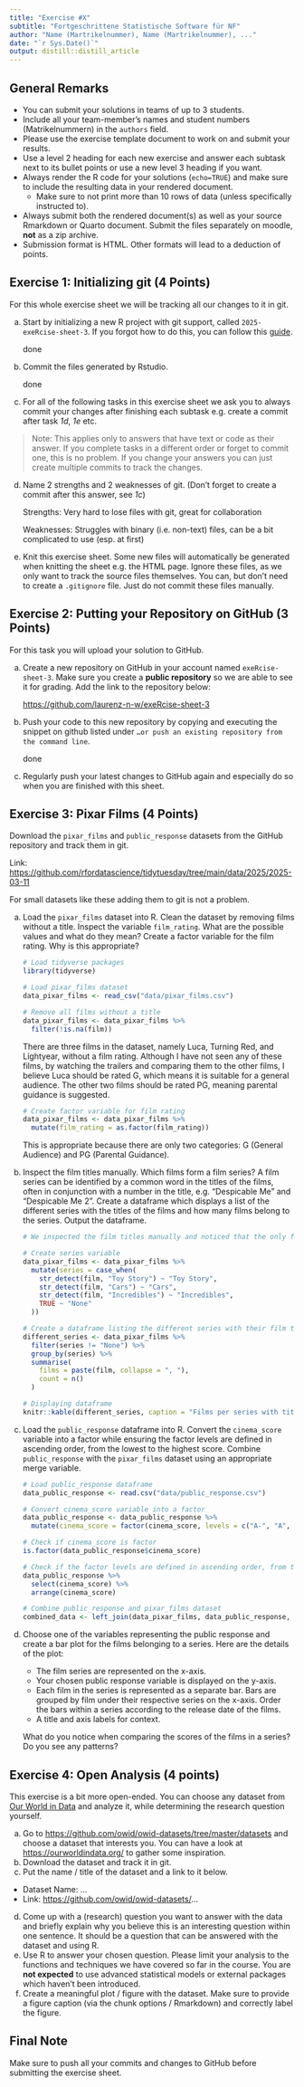 ```yaml
---
title: "Exercise #X"
subtitle: "Fortgeschrittene Statistische Software für NF"
author: "Name (Martrikelnummer), Name (Martrikelnummer), ..."
date: "`r Sys.Date()`"
output: distill::distill_article
---
```


## General Remarks

-   You can submit your solutions in teams of up to 3 students.
-   Include all your team-member's names and student numbers (Matrikelnummern) in the `authors` field.
-   Please use the exercise template document to work on and submit your results.
-   Use a level 2 heading for each new exercise and answer each subtask next to its bullet points or use a new level 3 heading if you want.
-   Always render the R code for your solutions (`echo=TRUE`) and make sure to include the resulting data in your rendered document.
    -   Make sure to not print more than 10 rows of data (unless specifically instructed to).
-   Always submit both the rendered document(s) as well as your source Rmarkdown or Quarto document. Submit the files separately on moodle, **not** as a zip archive.
-   Submission format is HTML. Other formats will lead to a deduction of points.

## Exercise 1: Initializing git (4 Points)

For this whole exercise sheet we will be tracking all our changes to it in git.

a)  Start by initializing a new R project with git support, called `2025-exeRcise-sheet-3`. If you forgot how to do this, you can follow this [guide](https://malikaihle.github.io/Introduction-RStudio-Git-GitHub/rstudio_project.html).

    done

b)  Commit the files generated by Rstudio.

    done

c)  For all of the following tasks in this exercise sheet we ask you to always commit your changes after finishing each subtask e.g. create a commit after task *1d*, *1e* etc.

> Note: This applies only to answers that have text or code as their answer. If you complete tasks in a different order or forget to commit one, this is no problem. If you change your answers you can just create multiple commits to track the changes.

d)  Name 2 strengths and 2 weaknesses of git. (Don't forget to create a commit after this answer, see *1c*)

    Strengths: Very hard to lose files with git, great for collaboration

    Weaknesses: Struggles with binary (i.e. non-text) files, can be a bit complicated to use (esp. at first)

e)  Knit this exercise sheet. Some new files will automatically be generated when knitting the sheet e.g. the HTML page. Ignore these files, as we only want to track the source files themselves. You can, but don't need to create a `.gitignore` file. Just do not commit these files manually.

## Exercise 2: Putting your Repository on GitHub (3 Points)

For this task you will upload your solution to GitHub.

a)  Create a new repository on GitHub in your account named `exeRcise-sheet-3`. Make sure you create a **public repository** so we are able to see it for grading. Add the link to the repository below:

    <https://github.com/laurenz-n-w/exeRcise-sheet-3>

b)  Push your code to this new repository by copying and executing the snippet on github listed under `…or push an existing repository from the command line`.

    done

c)  Regularly push your latest changes to GitHub again and especially do so when you are finished with this sheet.

## Exercise 3: Pixar Films (4 Points)

Download the `pixar_films` and `public_response` datasets from the GitHub repository and track them in git.

Link: <https://github.com/rfordatascience/tidytuesday/tree/main/data/2025/2025-03-11>

For small datasets like these adding them to git is not a problem.

a)  Load the `pixar_films` dataset into R. Clean the dataset by removing films without a title. Inspect the variable `film_rating`. What are the possible values and what do they mean? Create a factor variable for the film rating. Why is this appropriate?

    ```r
    # Load tidyverse packages
    library(tidyverse)

    # Load pixar_films dataset
    data_pixar_films <- read_csv("data/pixar_films.csv")

    # Remove all films without a title
    data_pixar_films <- data_pixar_films %>% 
      filter(!is.na(film))
    ```

    There are three films in the dataset, namely Luca, Turning Red, and Lightyear, without a film rating. Although I have not seen any of these films, by watching the trailers and comparing them to the other films, I believe Luca should be rated G, which means it is suitable for a general audience. The other two films should be rated PG, meaning parental guidance is suggested.

    ```r
    # Create factor variable for film rating
    data_pixar_films <- data_pixar_films %>% 
      mutate(film_rating = as.factor(film_rating))
    ```

    This is appropriate because there are only two categories: G (General Audience) and PG (Parental Guidance).

b)  Inspect the film titles manually. Which films form a film series? A film series can be identified by a common word in the titles of the films, often in conjunction with a number in the title, e.g. "Despicable Me" and "Despicable Me 2". Create a dataframe which displays a list of the different series with the titles of the films and how many films belong to the series. Output the dataframe.

    ```r
    # We inspected the film titles manually and noticed that the only film series are Toy Story, Cars and Incredibles

    # Create series variable
    data_pixar_films <- data_pixar_films %>%
      mutate(series = case_when(
        str_detect(film, "Toy Story") ~ "Toy Story",
        str_detect(film, "Cars") ~ "Cars",
        str_detect(film, "Incredibles") ~ "Incredibles",
        TRUE ~ "None"
      ))

    # Create a dataframe listing the different series with their film titles and the count of films in each series
    different_series <- data_pixar_films %>%
      filter(series != "None") %>% 
      group_by(series) %>%
      summarise(
        films = paste(film, collapse = ", "),
        count = n()
      )

    # Displaying dataframe
    knitr::kable(different_series, caption = "Films per series with titles")
    ```

c)  Load the `public_response` dataframe into R. Convert the `cinema_score` variable into a factor while ensuring the factor levels are defined in ascending order, from the lowest to the highest score. Combine `public_response` with the `pixar_films` dataset using an appropriate merge variable.

    ```r
    # Load public_response dataframe
    data_public_response <- read.csv("data/public_response.csv")

    # Convert cinema_score variable into a factor
    data_public_response <- data_public_response %>% 
      mutate(cinema_score = factor(cinema_score, levels = c("A-", "A", "A+"), ordered = TRUE))

    # Check if cinema_score is factor
    is.factor(data_public_response$cinema_score)

    # Check if the factor levels are defined in ascending order, from the lowest to the highest score
    data_public_response %>% 
      select(cinema_score) %>% 
      arrange(cinema_score)

    # Combine public_response and pixar_films dataset
    combined_data <- left_join(data_pixar_films, data_public_response, by = "film")
    ```

d)  Choose one of the variables representing the public response and create a bar plot for the films belonging to a series. Here are the details of the plot:

    -   The film series are represented on the x-axis.
    -   Your chosen public response variable is displayed on the y-axis.
    -   Each film in the series is represented as a separate bar. Bars are grouped by film under their respective series on the x-axis. Order the bars within a series according to the release date of the films.
    -   A title and axis labels for context.

    What do you notice when comparing the scores of the films in a series? Do you see any patterns?

## Exercise 4: Open Analysis (4 points)

This exercise is a bit more open-ended. You can choose any dataset from [Our World in Data](https://ourworldindata.org/) and analyze it, while determining the research question yourself.

a)  Go to <https://github.com/owid/owid-datasets/tree/master/datasets> and choose a dataset that interests you. You can have a look at <https://ourworldindata.org/> to gather some inspiration.
b)  Download the dataset and track it in git.
c)  Put the name / title of the dataset and a link to it below.

-   Dataset Name: ...
-   Link: <https://github.com/owid/owid-datasets/>...

d)  Come up with a (research) question you want to answer with the data and briefly explain why you believe this is an interesting question within one sentence. It should be a question that can be answered with the dataset and using R.
e)  Use R to answer your chosen question. Please limit your analysis to the functions and techniques we have covered so far in the course. You are **not expected** to use advanced statistical models or external packages which haven't been introduced.
f)  Create a meaningful plot / figure with the dataset. Make sure to provide a figure caption (via the chunk options / Rmarkdown) and correctly label the figure.

## Final Note

Make sure to push all your commits and changes to GitHub before submitting the exercise sheet.
